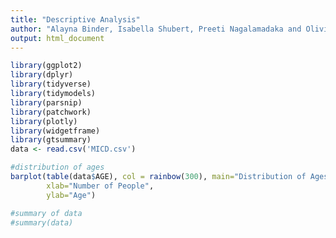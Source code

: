 ```yaml
---
title: "Descriptive Analysis"
author: "Alayna Binder, Isabella Shubert, Preeti Nagalamadaka and Olivia Xiao"
output: html_document
---
```


```r
library(ggplot2)
library(dplyr)
library(tidyverse)
library(tidymodels)
library(parsnip)
library(patchwork)
library(plotly)
library(widgetframe)
library(gtsummary)
data <- read.csv('MICD.csv')
```

```r

#distribution of ages
barplot(table(data$AGE), col = rainbow(300), main="Distribution of Ages in the Study",
        xlab="Number of People",
        ylab="Age")

#summary of data
#summary(data)

```
